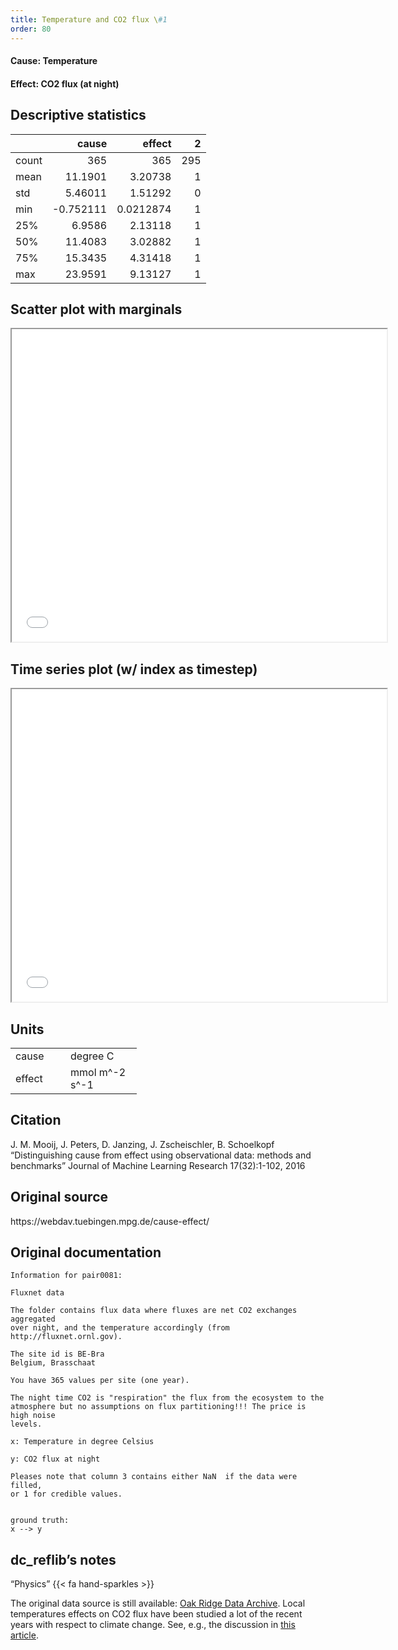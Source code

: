 ```yaml
---
title: Temperature and CO2 flux \#1
order: 80
---
```


#### **Cause**: Temperature
#### **Effect**: CO2 flux (at night)

## Descriptive statistics
|       |      cause |      effect |   2 |
|:------|-----------:|------------:|----:|
| count | 365        | 365         | 295 |
| mean  |  11.1901   |   3.20738   |   1 |
| std   |   5.46011  |   1.51292   |   0 |
| min   |  -0.752111 |   0.0212874 |   1 |
| 25%   |   6.9586   |   2.13118   |   1 |
| 50%   |  11.4083   |   3.02882   |   1 |
| 75%   |  15.3435   |   4.31418   |   1 |
| max   |  23.9591   |   9.13127   |   1 |

## Scatter plot with marginals

```{=html}
<iframe width=600 height=500 src="plots/scatter_0081.html"></iframe>
```

## Time series plot (w/ index as timestep)

```{=html}
<iframe width=600 height=500 src="plots/series_0081.html"></iframe>
```

## Units
+----------+-----------------+
| cause    | degree C        |
+----------+-----------------+
| effect   | mmol m^-2 s^-1  |
+----------+-----------------+


## Citation
J. M. Mooij, J. Peters, D. Janzing, J. Zscheischler, B. Schoelkopf
"Distinguishing cause from effect using observational data: methods and benchmarks"
Journal of Machine Learning Research 17(32):1-102, 2016

## Original source
https://webdav.tuebingen.mpg.de/cause-effect/

## Original documentation
```
Information for pair0081:

Fluxnet data

The folder contains flux data where fluxes are net CO2 exchanges aggregated
over night, and the temperature accordingly (from http://fluxnet.ornl.gov). 

The site id is BE-Bra
Belgium, Brasschaat

You have 365 values per site (one year).

The night time CO2 is "respiration" the flux from the ecosystem to the
atmosphere but no assumptions on flux partitioning!!! The price is high noise
levels.

x: Temperature in degree Celsius

y: CO2 flux at night

Pleases note that column 3 contains either NaN  if the data were filled,
or 1 for credible values. 


ground truth:
x --> y
```

## dc_reflib's notes
::: {.callout-note title="Operational Causality"}
"Physics" {{< fa hand-sparkles >}} 

The original data source is still available: [Oak Ridge Data Archive](https://daac.ornl.gov/cgi-bin/dataset_lister.pl?p=9). Local temperatures effects on CO2 flux have been studied a lot of the recent years with respect to climate change. See, e.g., the discussion in [this article](https://www.nature.com/articles/s43247-021-00192-w).
:::